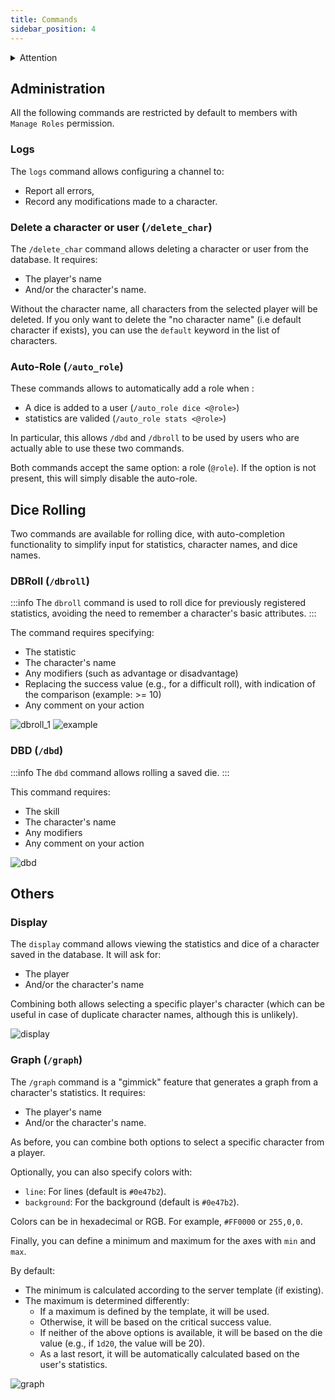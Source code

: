 ```yaml
---
title: Commands
sidebar_position: 4
---
```


<details id="danger">
  <summary><Iconify icon="solar:danger-bold" height="26" class="danger-summary"/>Attention</summary>
   {}
   By default, all commands are disabled and must be enabled in the server's configuration panel.
   ![](/assets/tuto/allow_commands_1.png)![](/assets/tuto/allow_commands_2.png)
   ![](/assets/tuto/allow_commands_3.png)![](/assets/tuto/allow_commands_4.png)
   ![](/assets/tuto/allow_commands_5.png)
</details> 

## Administration

All the following commands are restricted by default to members with `Manage Roles` permission.

### Logs

The `logs` command allows configuring a channel to:
- Report all errors,
- Record any modifications made to a character.

### Delete a character or user (`/delete_char`)

The `/delete_char` command allows deleting a character or user from the database. It requires:
- The player's name
- And/or the character's name.

Without the character name, all characters from the selected player will be deleted. If you only want to delete the "no character name" (i.e default character if exists), you can use the `default` keyword in the list of characters.

### Auto-Role (`/auto_role`)

These commands allows to automatically add a role when :
- A dice is added to a user (`/auto_role dice <@role>`)
- statistics are valided (`/auto_role stats <@role>`)

In particular, this allows `/dbd` and `/dbroll` to be used by users who are actually able to use these two commands.

Both commands accept the same option: a role (`@role`). If the option is not present, this will simply disable the auto-role. 

## Dice Rolling

Two commands are available for rolling dice, with auto-completion functionality to simplify input for statistics, character names, and dice names.

### DBRoll (`/dbroll`)

:::info
The `dbroll` command is used to roll dice for previously registered statistics, avoiding the need to remember a character's basic attributes.
:::

The command requires specifying:
- The statistic
- The character's name
- Any modifiers (such as advantage or disadvantage)
- Replacing the success value (e.g., for a difficult roll), with indication of the comparison (example: >= 10)
- Any comment on your action

![dbroll_1](/assets/rolls/db/dbroll_autocomplete.png)
![example](/assets/rolls/db/example.png)

### DBD (`/dbd`)

:::info
The `dbd` command allows rolling a saved die.
:::

This command requires:
- The skill
- The character's name
- Any modifiers
- Any comment on your action

![dbd](/assets/rolls/db/dbd_example.png)

## Others
### Display

The `display` command allows viewing the statistics and dice of a character saved in the database. It will ask for:
- The player
- And/or the character's name

Combining both allows selecting a specific player's character (which can be useful in case of duplicate character names, although this is unlikely).

![display](/assets/rolls/db/display_ex.png)

### Graph (`/graph`)

The `/graph` command is a "gimmick" feature that generates a graph from a character's statistics. It requires:
- The player's name
- And/or the character's name.

As before, you can combine both options to select a specific character from a player.

Optionally, you can also specify colors with:
- `line`: For lines (default is `#0e47b2`).
- `background`: For the background (default is `#0e47b2`).

Colors can be in hexadecimal or RGB. For example, `#FF0000` or `255,0,0`.

Finally, you can define a minimum and maximum for the axes with `min` and `max`.

By default:
- The minimum is calculated according to the server template (if existing).
- The maximum is determined differently:
   - If a maximum is defined by the template, it will be used.
   - Otherwise, it will be based on the critical success value.
   - If neither of the above options is available, it will be based on the die value (e.g., if `1d20`, the value will be 20).
   - As a last resort, it will be automatically calculated based on the user's statistics.

![graph](/assets/graph.jpg)

